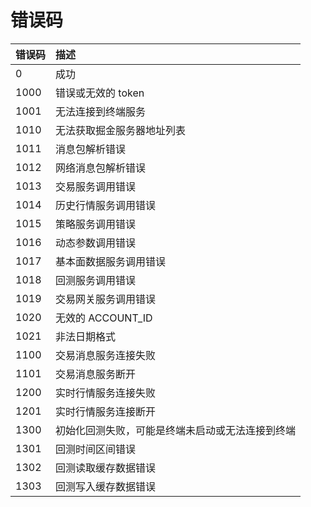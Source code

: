 # 错误码

| 错误码 | 描述                                             |
| :----- | :----------------------------------------------- |
| 0      | 成功                                             |
| 1000   | 错误或无效的 token                               |
| 1001   | 无法连接到终端服务                               |
| 1010   | 无法获取掘金服务器地址列表                       |
| 1011   | 消息包解析错误                                   |
| 1012   | 网络消息包解析错误                               |
| 1013   | 交易服务调用错误                                 |
| 1014   | 历史行情服务调用错误                             |
| 1015   | 策略服务调用错误                                 |
| 1016   | 动态参数调用错误                                 |
| 1017   | 基本面数据服务调用错误                           |
| 1018   | 回测服务调用错误                                 |
| 1019   | 交易网关服务调用错误                             |
| 1020   | 无效的 ACCOUNT_ID                                |
| 1021   | 非法日期格式                                     |
| 1100   | 交易消息服务连接失败                             |
| 1101   | 交易消息服务断开                                 |
| 1200   | 实时行情服务连接失败                             |
| 1201   | 实时行情服务连接断开                             |
| 1300   | 初始化回测失败，可能是终端未启动或无法连接到终端 |
| 1301   | 回测时间区间错误                                 |
| 1302   | 回测读取缓存数据错误                             |
| 1303   | 回测写入缓存数据错误                             |
